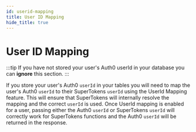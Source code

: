 ```yaml
---
id: userid-mapping
title: User ID Mapping
hide_title: true
---
```


# User ID Mapping

:::tip
If you have not stored your user's Auth0 userId in your database you can **ignore** this section.
:::

If you store your user's Auth0 `userId` in your tables you will need to map the user's Auth0 `userId` to their SuperTokens `userId` using the UserId Mapping feature. This will ensure that SuperTokens will internally resolve the mapping and the correct `userId` is used.
Once UserId mapping is enabled for a user, passing either the Auth0 `userId` or SuperTokens `userId` will correctly work for SuperTokens functions and the Auth0 `userId` will be returned in the response.